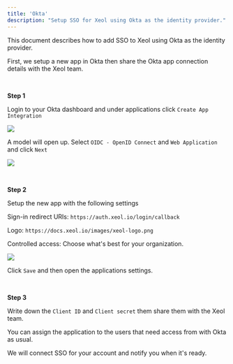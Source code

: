```yaml
---
title: 'Okta'
description: "Setup SSO for Xeol using Okta as the identity provider."
---
```


This document describes how to add SSO to Xeol using Okta as the identity provider. 

First, we setup a new app in Okta then share the Okta app connection details with the Xeol team.

<br />

**Step 1**

Login to your Okta dashboard and under applications click `Create App Integration`

![](/images/okta-create-app.png)

A model will open up. Select `OIDC - OpenID Connect` and `Web Application` and click `Next`

![](/images/okta-new-app-integration-modal.png)

<br />

**Step 2**

Setup the new app with the following settings

Sign-in redirect URIs: `https://auth.xeol.io/login/callback`

Logo: `https://docs.xeol.io/images/xeol-logo.png`

Controlled access: Choose what's best for your organization.

![](/images/okta-new-app-integration-settings.png)

Click `Save` and then open the applications settings.

<br />

**Step 3**

Write down the `Client ID` and `Client secret` them share them with
the Xeol team.

You can assign the application to the users that need access from with Okta as usual.

We will connect SSO for your account and notify you when it's ready.
